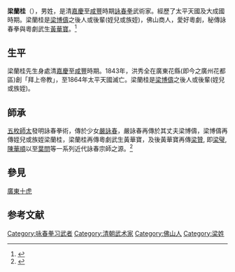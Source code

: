 {{expand|time=2016-09-12T01:03:03+00:00}}
{{refimprove|time=2016-09-12T01:03:03+00:00}}
'''梁蘭桂'''（{{bd|？||？}}），男姓，是清[[嘉慶|嘉慶]]至[[咸豐|咸豐]]時期[[詠春拳|詠春拳]]武術家。經歷了太平天國及大成國時期。梁蘭桂是[[梁博儔|梁博儔]]之後人或後輩(姪兒或族姪)，佛山商人，愛好粵劇，秘傳詠春拳與粵劇武生[[黃華寶|黃華寶]]。<ref name="Wing Chun">{{cite web |url=http://wingchun2009.blogspot.hk/2009/04/blog-post_7971.html |title=Wing Chun |author= |publisher= |date= |language= |accessdate= |archive-date=2016-09-21 |archive-url=https://web.archive.org/web/20160921181105/http://wingchun2009.blogspot.hk/2009/04/blog-post_7971.html |dead-url=no }}</ref>

== 生平 ==
梁蘭桂先生身處清[[嘉慶|嘉慶]]至[[咸豐|咸豐]]時期。1843年，洪秀全在廣東花縣(即今之廣州花都區)創「拜上帝教」，至1864年太平天國滅亡。梁蘭桂是[[梁博儔|梁博儔]]之後人或後輩(姪兒或族姪)。

== 師承 ==
[[五枚師太|五枚師太]]發明詠春拳術，傳於少女[[嚴詠春|嚴詠春]]，嚴詠春再傳於其丈夫梁博儔，梁博儔再傳姪兒或族姪梁蘭桂，梁蘭桂再傳粵劇武生黃華寶，及後黃華寶再傳[[梁赞_(武术家)|梁贊]], 即[[梁璧|梁璧]], [[陳華順|陳華順]]以至[[葉問|葉問]]等一系列近代詠春宗師之源。<ref name="詠春拳">{{cite web |url=http://baike.baidu.com/view/20219.htm |title=詠春拳 |author= |publisher= |date= |language= |accessdate= |archive-date=2016-02-07 |archive-url=https://web.archive.org/web/20160207001400/http://baike.baidu.com/view/20219.htm |dead-url=no }}</ref>

==參見==
[[廣東十虎|廣東十虎]]

==参考文献==
{{Reflist}}

{{DEFAULTSORT:L}}
[[Category:咏春拳习武者|Category:咏春拳习武者]]
[[Category:清朝武术家|Category:清朝武术家]]
[[Category:佛山人|Category:佛山人]]
[[Category:梁姓|Category:梁姓]]